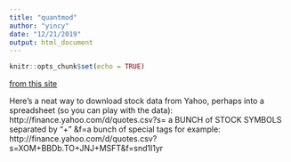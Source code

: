 ```yaml
---
title: "quantmod"
author: "yincy"
date: "12/21/2019"
output: html_document
---
```


```r
knitr::opts_chunk$set(echo = TRUE)
```

[from this site](https://www.financialwisdomforum.org/gummy-stuff/Yahoo-data.htm)

Here's a neat way to download stock data from Yahoo, perhaps into a spreadsheet (so you can play with the data):
http://finance.yahoo.com/d/quotes.csv?s= a BUNCH of STOCK SYMBOLS separated by "+" &f=a bunch of special tags
for example: http://finance.yahoo.com/d/quotes.csv?s=XOM+BBDb.TO+JNJ+MSFT&f=snd1l1yr


